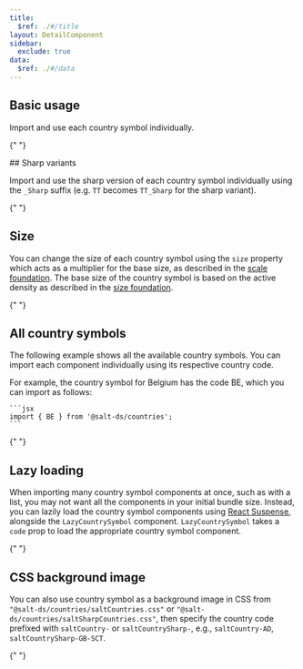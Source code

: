 ```yaml
---
title:
  $ref: ./#/title
layout: DetailComponent
sidebar:
  exclude: true
data:
  $ref: ./#/data
---
```


## Basic usage

Import and use each country symbol individually.

{" "}

<LivePreview componentName="country-symbol" exampleName="BasicUsage" />
## Sharp variants

Import and use the sharp version of each country symbol individually using the `_Sharp` suffix (e.g. `TT` becomes `TT_Sharp` for the sharp variant).

{" "}

<LivePreview componentName="country-symbol" exampleName="SharpVariants" />

## Size

You can change the size of each country symbol using the `size` property which acts as a multiplier for the base size, as described in the [scale foundation](/salt/foundations/scale). The base size of the country symbol is based on the active density as described in the [size foundation](/salt/foundations/size).

{" "}

<LivePreview componentName="country-symbol" exampleName="Size" />

## All country symbols

The following example shows all the available country symbols. You can import each component individually using its respective country code.

For example, the country symbol for Belgium has the code BE, which you can import as follows:

    ```jsx
    import { BE } from '@salt-ds/countries';
    ```

{" "}

<LivePreview componentName="country-symbol" exampleName="AllCountrySymbols" />

## Lazy loading

When importing many country symbol components at once, such as with a list, you may not want all the components in your initial bundle size. Instead, you can lazily load the country symbol components using [React Suspense](https://react.dev/reference/react/Suspense), alongside the `LazyCountrySymbol` component. `LazyCountrySymbol` takes a `code` prop to load the appropriate country symbol component.

{" "}

<LivePreview componentName="country-symbol" exampleName="LazyLoading" />

## CSS background image

You can also use country symbol as a background image in CSS from `"@salt-ds/countries/saltCountries.css"` or `"@salt-ds/countries/saltSharpCountries.css"`, then specify the country code prefixed with `saltCountry-` or `saltCountrySharp-`, e.g., `saltCountry-AD`, `saltCountrySharp-GB-SCT`.

{" "}

<LivePreview componentName="country-symbol" exampleName="CssBackgroundImage" />
